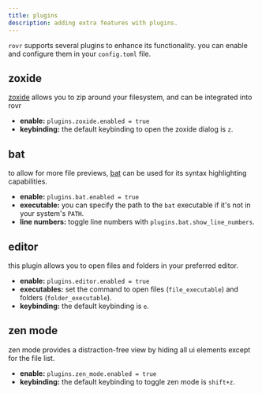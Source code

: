 ```yaml
---
title: plugins
description: adding extra features with plugins.
---
```


`rovr` supports several plugins to enhance its functionality. you can enable and configure them in your `config.toml` file.

## zoxide

[zoxide](https://github.com/ajeetdsouza/zoxide) allows you to zip around your filesystem, and can be integrated into rovr

- **enable:** `plugins.zoxide.enabled = true`
- **keybinding:** the default keybinding to open the zoxide dialog is `z`.

## bat

to allow for more file previews, [bat](https://github.com/sharkdp/bat) can be used for its syntax highlighting capabilities.

- **enable:** `plugins.bat.enabled = true`
- **executable:** you can specify the path to the `bat` executable if it's not in your system's `PATH`.
- **line numbers:** toggle line numbers with `plugins.bat.show_line_numbers`.

## editor

this plugin allows you to open files and folders in your preferred editor.

- **enable:** `plugins.editor.enabled = true`
- **executables:** set the command to open files (`file_executable`) and folders (`folder_executable`).
- **keybinding:** the default keybinding is `e`.

## zen mode

zen mode provides a distraction-free view by hiding all ui elements except for the file list.

- **enable:** `plugins.zen_mode.enabled = true`
- **keybinding:** the default keybinding to toggle zen mode is `shift+z`.
